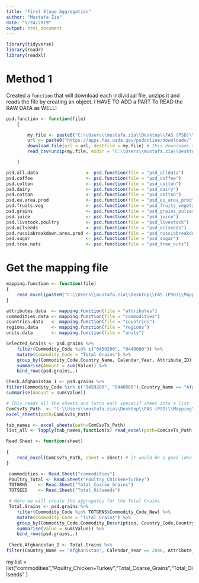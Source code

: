 ```yaml
---
title: "First Stage Aggregation"
author: "Mustafa Zia"
date: "5/24/2019"
output: html_document
---
```


```r
library(tidyverse)
library(readr)
library(readxl)
```


# Method 1 

Created a `function` that will download each individual file, unzips it and reads the file by creating an object. 
I HAVE TO ADD a PART To READ the RAW DATA as WELL!
```r
psd.function <- function(file)
    {

        my.file <- paste0("C:\\Users\\mustafa.zia\\Desktop\\FAS (PSD)\\",file,"_csv.zip") 
        url <- paste0("https://apps.fas.usda.gov/psdonline/downloads/",file,"_csv.zip") 
        download.file(url = url, destfile = my.file) # this downloads the zip file
        read_csv(unzip(my.file, exdir = "C:\\Users\\mustafa.zia\\Desktop\\FAS (PSD)"))

    }

psd.all.data                  <- psd.function(file = "psd_alldata")
psd.coffee                    <- psd.function(file = "psd_coffee")
psd.cotton                    <- psd.function(file = "psd_cotton")
psd.dairy                     <- psd.function(file = "psd_dairy")
psd.cotton                    <- psd.function(file = "psd_cotton")
psd.eu.area.prod              <- psd.function(file = "psd_eu_area_prod")
psd.fruits.veg                <- psd.function(file = "psd_fruits_vegetables")
psd.grains                    <- psd.function(file = "psd_grains_pulses")
psd.juice                     <- psd.function(file = "psd_juice")
psd.livstock.poultry          <- psd.function(file = "psd_livestock")
psd.oilseeds                  <- psd.function(file = "psd_oilseeds")
psd.russiabreakdown.area.prod <- psd.function(file = "psd_russiabreakdown_area_prod")
psd.sugar                     <- psd.function(file = "psd_sugar")
psd.tree.nuts                 <- psd.function(file = "psd_tree_nuts")

```

# Get the mapping file

```r
mapping.function <- function(file)
{
    read_excel(paste0("C:\\Users\\mustafa.zia\\Desktop\\FAS (PSD)\\Mapping\\",file,".xlsx"))
}                                      

attributes.data  <- mapping.function(file = "attributes")
commodities.data <- mapping.function(file = "commodities")
countries.data   <- mapping.function(file = "countries")
regions.data     <- mapping.function(file = "regions")
units.data       <- mapping.function(file = "units")
```


```r
Selected_Grains <- psd.grains %>% 
    filter(Commodity_Code %in% c("0459200", "0440000")) %>% 
    mutate(Commodity_Code = "Total Grains") %>% 
    group_by(Commodity_Code,Country_Name, Calendar_Year, Attribute_ID) %>%
    summarise(Amount = sum(Value)) %>% 
    bind_rows(psd.grains,.)

Check.Afghanistan_1 <- psd.grains %>% 
filter(Commodity_Code %in% c("0459200", "0440000"),Country_Name == "Afghanistan", Calendar_Year == 2006, Attribute_ID =="004") %>% 
summarise(Amount = sum(Value))
```



```r

# This reads all the sheets and turns each spececif sheet into a list 
ComCsvTs_Path  <- "C:\\Users\\mustafa.zia\\Desktop\\FAS (PSD)\\Mapping\\commodities.xlsx"
excel_sheets(path=ComCsvTs_Path)

tab_names <- excel_sheets(path=ComCsvTs_Path)
list_all <- lapply(tab_names,function(x) read_excel(path=ComCsvTs_Path, sheet = x))
```


```r
Read.Sheet <- function(sheet)
    
{
    read_excel(ComCsvTs_Path, sheet = sheet) # it would be a good idea to later turn the ComCsvTS into a list of different control/mapping files. That way you will have this particular function just reading the control files separately. Create another "macro" for the filepath. 
}

 commodities <- Read.Sheet("commodities")
 Poultry_Total <- Read.Sheet("Poultry_Chicken+Turkey")
 TOTGRNS    <- Read.Sheet("Total_Coarse_Grains")
 TOTSEED    <- Read.Sheet("Total_Oilseeds")

 # Here we will create the aggregates for the Total Grains
 Total.Grains <- psd.grains %>% 
    filter(Commodity_Code %in% TOTGRNS$Commodity_Code_New) %>% 
    mutate(Commodity_Code = "Total Grains") %>% 
    group_by(Commodity_Code,Commodity_Description, Country_Code,Country_Name,Market_Year,Calendar_Year,Month,Attribute_ID,Attribute_Description,Unit_ID,Unit_Description) %>%
    summarise(Value = sum(Value)) %>% 
    bind_rows(psd.grains,.)
 
 Check.Afghanistan_2 <- Total.Grains %>% 
filter(Country_Name == "Afghanistan", Calendar_Year == 2006, Attribute_ID =="004") 
```

my.list = list("commodities","Poultry_Chicken+Turkey","Total_Coarse_Grains","Total_Oilseeds" )

